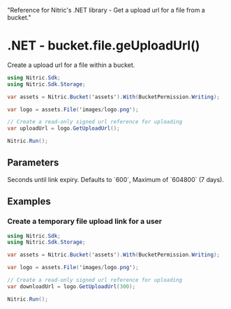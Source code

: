   "Reference for Nitric's .NET library - Get a upload url for a file from a bucket."

# .NET - bucket.file.geUploadUrl()

Create a upload url for a file within a bucket.

```csharp
using Nitric.Sdk;
using Nitric.Sdk.Storage;

var assets = Nitric.Bucket('assets').With(BucketPermission.Writing);

var logo = assets.File('images/logo.png');

// Create a read-only signed url reference for uploading
var uploadUrl = logo.GetUploadUrl();

Nitric.Run();
```

## Parameters

<Properties>
  <Property name="expiry" type="int">
    Seconds until link expiry. Defaults to `600`, Maximum of `604800` (7 days).
  </Property>
</Properties>

## Examples

### Create a temporary file upload link for a user

```csharp
using Nitric.Sdk;
using Nitric.Sdk.Storage;

var assets = Nitric.Bucket('assets').With(BucketPermission.Writing);

var logo = assets.File('images/logo.png');

// Create a read-only signed url reference for uploading
var downloadUrl = logo.GetUploadUrl(300);

Nitric.Run();
```
